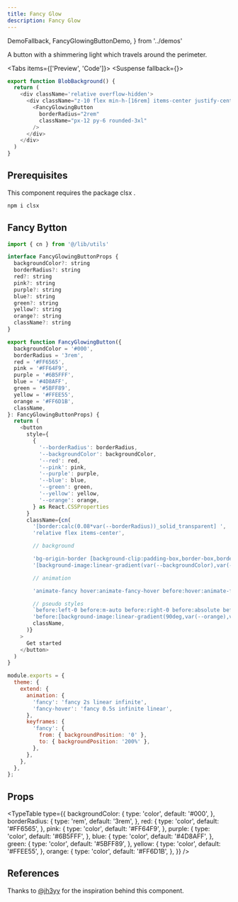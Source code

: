 ```yaml
---
title: Fancy Glow
description: Fancy Glow
---
```


  DemoFallback,
  FancyGlowingButtonDemo,
} from '../demos'


A button with a shimmering light which travels around the perimeter.

<Tabs items={['Preview', 'Code']}>
  <Tab value="Preview">
  <Suspense fallback={<DemoFallback/>}>
    <FancyGlowingButtonDemo />
  </Suspense>
  </Tab>
  <Tab value="Code">
  ```js
  export function BlobBackground() {
    return (
      <div className='relative overflow-hidden'>
        <div className="z-10 flex min-h-[16rem] items-center justify-center">
          <FancyGlowingButton
            borderRadius="2rem"
            className="px-12 py-6 rounded-3xl"
          />
        </div>
      </div>
    )
  }
  ```
  </Tab>
</Tabs>

## Prerequisites

This component requires the package clsx .

```sh
npm i clsx
```

## Fancy Bytton

```js title="fancy-glowing-button.tsx"
import { cn } from '@/lib/utils'

interface FancyGlowingButtonProps {
  backgroundColor?: string
  borderRadius?: string
  red?: string
  pink?: string
  purple?: string
  blue?: string
  green?: string
  yellow?: string
  orange?: string
  className?: string
}

export function FancyGlowingButton({
  backgroundColor = '#000',
  borderRadius = '3rem',
  red = '#FF6565',
  pink = '#FF64F9',
  purple = '#6B5FFF',
  blue = '#4D8AFF',
  green = '#5BFF89',
  yellow = '#FFEE55',
  orange = '#FF6D1B',
  className,
}: FancyGlowingButtonProps) {
  return (
    <button
      style={
        {
          '--borderRadius': borderRadius,
          '--backgroundColor': backgroundColor,
          '--red': red,
          '--pink': pink,
          '--purple': purple,
          '--blue': blue,
          '--green': green,
          '--yellow': yellow,
          '--orange': orange,
        } as React.CSSProperties
      }
      className={cn(
        '[border:calc(0.08*var(--borderRadius))_solid_transparent] ',
        'relative flex items-center',

        // background

        'bg-origin-border [background-clip:padding-box,border-box,border-box] bg-[length:200%]',
        '[background-image:linear-gradient(var(--backgroundColor),var(--backgroundColor)),linear-gradient(var(--backgroundColor)_50%,rgba(0,0,0,0.3)_80%,rgba(18,18,19,0)),linear-gradient(90deg,var(--orange),var(--yellow),var(--green),var(--blue),var(--purple),var(--pink),var(--red))]',

        // animation

        'animate-fancy hover:animate-fancy-hover before:hover:animate-fancy-hover',

        // pseudo styles
        `before:left-0 before:m-auto before:right-0 before:absolute before:animate-fancy  before:content-[''] before:w-[75%] before:h-[30%] before:bottom-[-20%] before:-z-[5] before:bg-[length:200%] before:[filter:blur(calc(0.8*var(--borderRadius)))]`,
        'before:[background-image:linear-gradient(90deg,var(--orange),var(--yellow),var(--green),var(--blue),var(--purple),var(--pink),var(--red))]',
        className,
      )}
    >
      Get started
    </button>
  )
}
```

```js title="tailwind.config.js"
module.exports = {
  theme: {
    extend: {
      animation: {        
        'fancy': 'fancy 2s linear infinite',
        'fancy-hover': 'fancy 0.5s infinite linear',
      },
      keyframes: {
        'fancy': {
          from: { backgroundPosition: '0' },
          to: { backgroundPosition: '200%' },
        },
      },
    },
  },
};
```

## Props

<TypeTable
  type={{
    backgroundColor: {
      type: 'color',
      default: '#000',
    },
    borderRadius: {
      type: 'rem',
      default: '3rem',
    },
    red: {
      type: 'color',
      default: '#FF6565',
    },
    pink: {
      type: 'color',
      default: '#FF64F9',
    },
    purple: {
      type: 'color',
      default: '#6B5FFF',
    },
    blue: {
      type: 'color',
      default: '#4D8AFF',
    },
    green: {
      type: 'color',
      default: '#5BFF89',
    },
    yellow: {
      type: 'color',
      default: '#FFEE55',
    },
    orange: {
      type: 'color',
      default: '#FF6D1B',
    },
  }}
/>

## References

Thanks to [@jh3yy](https://twitter.com/jh3yy/status/1656423856276488192) for the inspiration behind this component.
